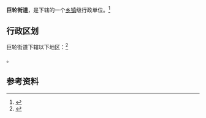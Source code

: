 {{中国乡级行政区
|景观照片文件名 = 
|景观照片描述 = 
|汉语拼音 = 
|其他语言 = 
|其他语言名称 = 
|旧称 = 
|地名出处 = 
|位置图文件名 = 
|位置图描述 = 
|自定义图片= 
|建置时间 = 
|政府驻地 = 
|毗邻 = 
|总面积 = 
|总人口 = 
|总人口年份 = 
|户籍人口 = 
|户籍人口年份 = 
|常住人口 = 
|常住人口年份 = 
|人口密度 = 
|GDP = 
|GDP年份 = 
|邮政编码 = 
|电话区号 = 351
|官方网站 = 
|网站名称 = 
|14/01/07/001/000}}

'''巨轮街道'''，是{{PRC admin/fullname|14/01/07/001/000|3}}下辖的一个[[乡镇|乡镇]]级行政单位。<ref>{{PRC admin/ref sgc|{{PRC admin/parent|14/01/07/001/000}}}}</ref>

== 行政区划 ==

巨轮街道下辖以下地区：<ref>{{PRC admin/ref sgc|14/01/07/001/000}}</ref>

{{PRC admin/children|14/01/07/001/000}}。

== 参考资料 ==

{{reflist}}

{{行政区划小作品}}
{{PRC admin/navcat|14/01/07/001/000}}